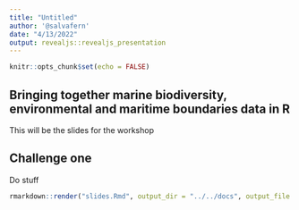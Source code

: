 ```yaml
---
title: "Untitled"
author: '@salvafern'
date: "4/13/2022"
output: revealjs::revealjs_presentation
---
```


```r
knitr::opts_chunk$set(echo = FALSE)
```

## Bringing together marine biodiversity, environmental and maritime boundaries data in R 

This will be the slides for the workshop

## Challenge one

Do stuff


```r
rmarkdown::render("slides.Rmd", output_dir = "../../docs", output_file = "index.html")
```